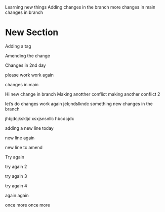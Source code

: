 Learning new things
Adding changes in the branch
more changes in main
changes in branch


# New Section
Adding a tag

Amending the change

Changes in 2nd day

please work
work again


changes in main


Hi 
new change in branch
Making anotther conflict
making another conflict 2

let's do changes
work again
jek;ndslkndc
something new
changes in the branch

jhbjdcjkskljd
xsxjsnsnllc
hbcdcjdc

adding a new line today

new line again


new line to amend

Try again

try again 2

try again 3

try again 4

again 
again

once more
once more
